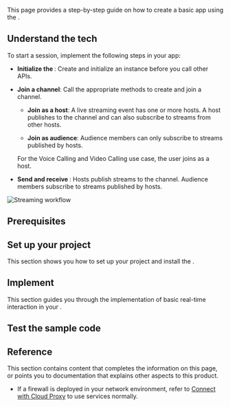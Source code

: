 
This page provides a step-by-step guide on how to create a basic <Vpd k="NAME"/> app using the <Vg k="COMPANY"/> <Vpd k="SDK"/>.

## Understand the tech

To start a <Vpd k="NAME" /> session, implement the following steps in your app:

- **Initialize the <Vg k="ENGINE" />**: Create and initialize an <Vg k="ENGINE" /> instance before you call other APIs.

- **Join a channel**: Call the appropriate methods to create and join a channel.

  - **Join as a host**: A live streaming event has one or more hosts. A host publishes <Vpd k="MEDIA" /> to the channel and can also subscribe to streams from other hosts.

  - **Join as audience**: Audience members can only subscribe to streams published by hosts.

  <Admonition type="info">
  For the Voice Calling and Video Calling use case, the user joins as a host.
  </Admonition>

- **Send and receive <Vpd k="MEDIA" />**: Hosts publish streams to the channel. Audience members subscribe to <Vpd k="MEDIA" /> streams published by hosts.

![Streaming workflow](/images/rtc-sdk/rtc-quickstart.png)


## Prerequisites
<Prerequisites/>
           
## Set up your project

This section shows you how to set up your <Vpl k="NAME"/> project and install the <Vg k="COMPANY" /> <Vpd k="SDK" />.

<ProjectSetup/>

## Implement <Vpd k="NAME" />

This section guides you through the implementation of basic real-time <Vpd k="MEDIA" /> interaction in your <Vpl k="CLIENT"/>.

<ProjectImplement/>

## Test the sample code
<ProjectTest/>

## Reference

This section contains content that completes the information on this page, or points you to documentation that explains other aspects to this product.

- If a firewall is deployed in your network environment, refer to [Connect with Cloud Proxy](../advanced-features/cloud-proxy) to use <Vg k="COMPANY" /> services normally.

<Reference/>
